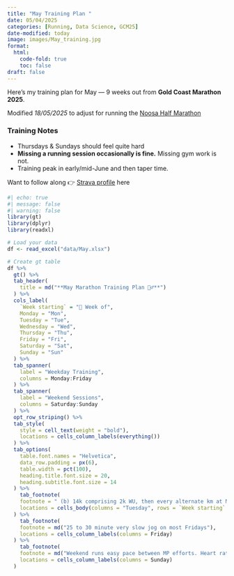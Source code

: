 ```yaml
---
title: "May Training Plan "
date: 05/04/2025
categories: [Running, Data Science, GCM25]
date-modified: today
image: images/May_training.jpg
format:
  html:
    code-fold: true
    toc: false
draft: false
---
```


Here’s my training plan for May — 9 weeks out from **Gold Coast Marathon 2025**.

Modified *18/05/2025* to adjust for running the [Noosa Half Marathon](https://runawaynoosamarathon.com.au/race-options/half-marathon/)

### Training Notes

-   Thursdays & Sundays should feel quite hard
-   **Missing a running session occasionally is fine.** Missing gym work is not.
-   Training peak in early/mid-June and then taper time.

Want to follow along 👉 [Strava profile](https://www.strava.com/athletes/3581834) here

```r
#| echo: true
#| message: false
#| warning: false
library(gt)
library(dplyr)
library(readxl)

# Load your data
df <- read_excel("data/May.xlsx")

# Create gt table
df %>%
  gt() %>%
  tab_header(
    title = md("**May Marathon Training Plan 🏃‍♂**")
  ) %>%
  cols_label(
    `Week starting` = "📅 Week of",
    Monday = "Mon",
    Tuesday = "Tue",
    Wednesday = "Wed",
    Thursday = "Thu",
    Friday = "Fri",
    Saturday = "Sat",
    Sunday = "Sun"
  ) %>%
  tab_spanner(
    label = "Weekday Training",
    columns = Monday:Friday
  ) %>%
  tab_spanner(
    label = "Weekend Sessions",
    columns = Saturday:Sunday
  ) %>%
  opt_row_striping() %>%
  tab_style(
    style = cell_text(weight = "bold"),
    locations = cells_column_labels(everything())
  ) %>%
  tab_options(
    table.font.names = "Helvetica",
    data_row.padding = px(6),
    table.width = pct(100),
    heading.title.font.size = 20,
    heading.subtitle.font.size = 14
  ) %>%
    tab_footnote(
    footnote = " (b) 14k comprising 2k WU, then every alternate km at MP or (c) the Watts session if reps are 800m or longer.",
    locations = cells_body(columns = "Tuesday", rows = `Week starting` == "5th May")
  ) %>%
    tab_footnote(
    footnote = md("25 to 30 minute very slow jog on most Fridays"),
    locations = cells_column_labels(columns = Friday)
  ) %>%
    tab_footnote(
    footnote = md("Weekend runs easy pace between MP efforts. Heart rate returns to (Garmin) zone 2 before next effort "),
    locations = cells_column_labels(columns = Sunday)
  ) 


```
